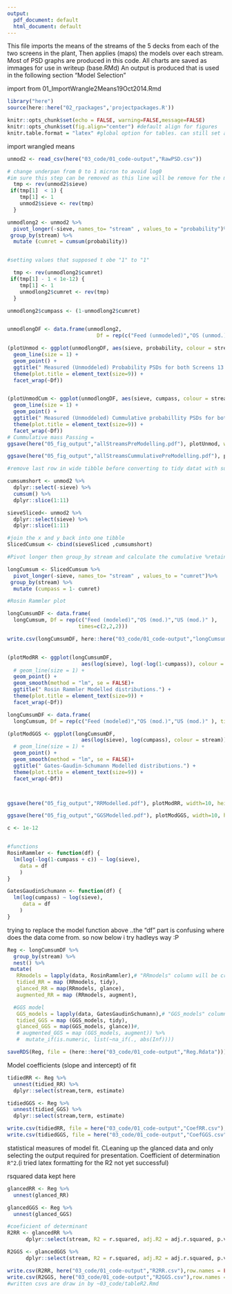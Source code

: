 ```yaml
---
output:
  pdf_document: default
  html_document: default
---
```

This file imports the means of the streams of the 5 decks from each of the two screens in the plant,
Then applies (maps) the models over each stream.
Most of PSD graphs are produced in this code. All charts are saved as immages for use in writeup (base.RMd)
An output is produced that is used in the following section "Model Selection"

import from 01_ImportWrangle2Means19Oct2014.Rmd

```r
library("here")
source(here::here("02_rpackages",'projectpackages.R'))

knitr::opts_chunk$set(echo = FALSE, warning=FALSE,message=FALSE)
knitr::opts_chunk$set(fig.align="center") #default align for figures
knitr.table.format = "latex" #global option for tables. can still set any in each kable function.
```


import wrangled means
```r
unmod2 <- read_csv(here("03_code/01_code-output","RawPSD.csv"))
```


```r
# change underpan from 0 to 1 micron to avoid log0 
#im sure this step can be removed as this line will be remove for the moddeling anyway...
  tmp <- rev(unmod2$sieve)
 if(tmp[1]  < 1) {
    tmp[1] <- 1
    unmod2$sieve <- rev(tmp)
  }

```




```r
unmodlong2 <- unmod2 %>% 
  pivot_longer(-sieve, names_to= "stream" , values_to = "probability")%>% 
 group_by(stream) %>% 
  mutate (cumret = cumsum(probability))


#setting values that supposed t obe "1" to "1"

  tmp <- rev(unmodlong2$cumret)
 if(tmp[1] - 1 < 1e-12) {
    tmp[1] <- 1
    unmodlong2$cumret <- rev(tmp)
  }

unmodlong2$cumpass <- (1-unmodlong2$cumret)  


unmodlongDF <- data.frame(unmodlong2,
                             Df = rep(c("Feed (unmodeled)","OS (unmod.)","US (unmod.)" ),                                                                         times=c(2,2,2))) #the 222 :the df has 2 feeds 2 oversize 2 undersize factors that gets repeated.
```


```r
(plotUnmod <- ggplot(unmodlongDF, aes(sieve, probability, colour = stream)) +
  geom_line(size = 1) +
  geom_point() +
  ggtitle(" Measured (Unmoddeled) Probability PSDs for both Screens 13 and -14.") +
  theme(plot.title = element_text(size=9)) +
  facet_wrap(~Df))


(plotUnmodCum <- ggplot(unmodlongDF, aes(sieve, cumpass, colour = stream)) +
  geom_line(size = 1) +
  geom_point() +
  ggtitle(" Measured (Unmoddeled) Cummulative probabillity PSDs for both Screens 13 and -14.") +
  theme(plot.title = element_text(size=9)) +
  facet_wrap(~Df))
# Cummulative mass Passing = 
ggsave(here("05_fig_output","allStreamsPreModelling.pdf"), plotUnmod, width=10, height=8)

ggsave(here("05_fig_output","allStreamsCummulativePreModelling.pdf"), plotUnmodCum, width=10, height=8)
```


```r
#remove last row in wide tibble before converting to tidy datat with subsequint cummulative calc

cumsumshort <- unmod2 %>% 
  dplyr::select(-sieve) %>% 
  cumsum() %>% 
  dplyr::slice(1:11) 

sieveSliced<- unmod2 %>% 
  dplyr::select(sieve) %>% 
  dplyr::slice(1:11)

#join the x and y back into one tibble
SlicedCumsum <- cbind(sieveSliced ,cumsumshort)
```


```r
#Pivot longer then group_by stream and calculate the cumulative %retained "cumret".

longCumsum <- SlicedCumsum %>% 
  pivot_longer(-sieve, names_to= "stream" , values_to = "cumret")%>% 
 group_by(stream) %>% 
  mutate (cumpass = 1- cumret)

```


```r
#Rosin Rammler plot

longCumsumDF <- data.frame(
  longCumsum, Df = rep(c("Feed (modeled)","OS (mod.)","US (mod.)" ), 
                       times=c(2,2,2)))

write.csv(longCumsumDF, here::here("03_code/01_code-output","longCumsumDF.csv"))


(plotModRR <- ggplot(longCumsumDF, 
                        aes(log(sieve), log(-log(1-cumpass)), colour = stream)) +
  # geom_line(size = 1) +
  geom_point() +
  geom_smooth(method = "lm", se = FALSE)+
  ggtitle(" Rosin Rammler Modelled distributions.") +
  theme(plot.title = element_text(size=9)) +
  facet_wrap(~Df))


```


```r
longCumsumDF <- data.frame(
  longCumsum, Df = rep(c("Feed (modeled)","OS (mod.)","US (mod.)" ), times=c(2,2,2)))

(plotModGGS <- ggplot(longCumsumDF, 
                        aes(log(sieve), log(cumpass), colour = stream)) +
  # geom_line(size = 1) +
  geom_point() +
  geom_smooth(method = "lm", se = FALSE)+
  ggtitle(" Gates-Gaudin-Schumann Modelled distributions.") +
  theme(plot.title = element_text(size=9)) +
  facet_wrap(~Df))



ggsave(here("05_fig_output","RRModelled.pdf"), plotModRR, width=10, height=8)

ggsave(here("05_fig_output","GGSModelled.pdf"), plotModGGS, width=10, height=8)

```


```r
c <- 1e-12


#functions
RosinRammler <- function(df) {
  lm(log(-log(1-cumpass + c)) ~ log(sieve),
    data = df
    )
}

GatesGaudinSchumann <- function(df) {
  lm(log(cumpass) ~ log(sieve), 
     data = df
    )
}
```





trying to replace the model function above ..the "df" part is confusing where does the data come from.
so now below i try hadleys way :P



```r
Reg <- longCumsumDF %>% 
  group_by(stream) %>% 
  nest() %>% 
 mutate(
   RRmodels = lapply(data, RosinRammler),# "RRmodels" column will be created in the mutate. RosinRammler defined function is applied to the data "data" within (pipe opperator)  "longCumSumDF" the data frame.
   tidied_RR = map (RRmodels, tidy),
   glanced_RR = map(RRmodels, glance),
   augmented_RR = map (RRmodels, augment),

  #GGS model
   GGS_models = lapply(data, GatesGaudinSchumann),# "GGS_models" column will be created in the mutate.
   tidied_GGS = map (GGS_models, tidy),
   glanced_GGS = map(GGS_models, glance))#,
   # augmented_GGS = map (GGS_models, augment)) %>% 
   #  mutate_if(is.numeric, list(~na_if(., abs(Inf))))
```
```r
saveRDS(Reg, file = (here::here("03_code/01_code-output","Reg.Rdata"))) #use saveRDS as im saving a more complex data group or immage.
```








Model coefficients (slope and intercept) of fit

```r
tidiedRR <- Reg %>% 
  unnest(tidied_RR) %>% 
  dplyr::select(stream,term, estimate)

tidiedGGS <- Reg %>% 
  unnest(tidied_GGS) %>% 
  dplyr::select(stream,term, estimate)

write.csv(tidiedRR, file = here("03_code/01_code-output","CoefRR.csv"), row.names = FALSE)
write.csv(tidiedGGS, file = here("03_code/01_code-output","CoefGGS.csv"), row.names = FALSE)
```






statistical measures of model fit.
CLeaning up the glanced data and only selecting the output required for presentation.
Coefficient of determination `R^2`.(i tried latex formatting for the R2 not yet successful)







rsquared data kept here
```r
glancedRR <- Reg %>% 
  unnest(glanced_RR)

glancedGGS <- Reg %>% 
  unnest(glanced_GGS)
```


```r
#coeficient of determinant
R2RR <- glancedRR %>% 
      dplyr::select(stream, R2 = r.squared, adj.R2 = adj.r.squared, p.value, AIC)#conduct select and rename in one step with dplyr::select()

R2GGS <- glancedGGS %>% 
      dplyr::select(stream, R2 = r.squared, adj.R2 = adj.r.squared, p.value, AIC)

write.csv(R2RR, here("03_code/01_code-output","R2RR.csv"),row.names = FALSE)
write.csv(R2GGS, here("03_code/01_code-output","R2GGS.csv"),row.names = FALSE)
#written csvs are draw in by ~03_code/tableR2.Rmd

```



```r

```






